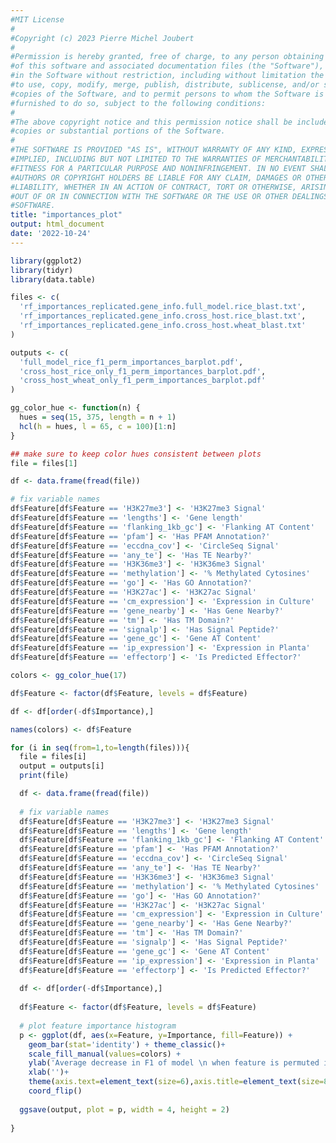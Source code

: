 ```yaml
---
#MIT License
#
#Copyright (c) 2023 Pierre Michel Joubert
#
#Permission is hereby granted, free of charge, to any person obtaining a copy
#of this software and associated documentation files (the "Software"), to deal
#in the Software without restriction, including without limitation the rights
#to use, copy, modify, merge, publish, distribute, sublicense, and/or sell
#copies of the Software, and to permit persons to whom the Software is
#furnished to do so, subject to the following conditions:
#
#The above copyright notice and this permission notice shall be included in all
#copies or substantial portions of the Software.
#
#THE SOFTWARE IS PROVIDED "AS IS", WITHOUT WARRANTY OF ANY KIND, EXPRESS OR
#IMPLIED, INCLUDING BUT NOT LIMITED TO THE WARRANTIES OF MERCHANTABILITY,
#FITNESS FOR A PARTICULAR PURPOSE AND NONINFRINGEMENT. IN NO EVENT SHALL THE
#AUTHORS OR COPYRIGHT HOLDERS BE LIABLE FOR ANY CLAIM, DAMAGES OR OTHER
#LIABILITY, WHETHER IN AN ACTION OF CONTRACT, TORT OR OTHERWISE, ARISING FROM,
#OUT OF OR IN CONNECTION WITH THE SOFTWARE OR THE USE OR OTHER DEALINGS IN THE
#SOFTWARE.
title: "importances_plot"
output: html_document
date: '2022-10-24'
---
```


```r
library(ggplot2)
library(tidyr)
library(data.table)

```

```r

files <- c(
  'rf_importances_replicated.gene_info.full_model.rice_blast.txt',
  'rf_importances_replicated.gene_info.cross_host.rice_blast.txt',
  'rf_importances_replicated.gene_info.cross_host.wheat_blast.txt'
)

outputs <- c(
  'full_model_rice_f1_perm_importances_barplot.pdf',
  'cross_host_rice_only_f1_perm_importances_barplot.pdf',
  'cross_host_wheat_only_f1_perm_importances_barplot.pdf'
)

```

```r
gg_color_hue <- function(n) {
  hues = seq(15, 375, length = n + 1)
  hcl(h = hues, l = 65, c = 100)[1:n]
}
```

```r

## make sure to keep color hues consistent between plots
file = files[1]

df <- data.frame(fread(file))

# fix variable names
df$Feature[df$Feature == 'H3K27me3'] <- 'H3K27me3 Signal'
df$Feature[df$Feature == 'lengths'] <- 'Gene length'
df$Feature[df$Feature == 'flanking_1kb_gc'] <- 'Flanking AT Content'
df$Feature[df$Feature == 'pfam'] <- 'Has PFAM Annotation?'
df$Feature[df$Feature == 'eccdna_cov'] <- 'CircleSeq Signal'
df$Feature[df$Feature == 'any_te'] <- 'Has TE Nearby?'
df$Feature[df$Feature == 'H3K36me3'] <- 'H3K36me3 Signal'
df$Feature[df$Feature == 'methylation'] <- '% Methylated Cytosines'
df$Feature[df$Feature == 'go'] <- 'Has GO Annotation?'
df$Feature[df$Feature == 'H3K27ac'] <- 'H3K27ac Signal'
df$Feature[df$Feature == 'cm_expression'] <- 'Expression in Culture'
df$Feature[df$Feature == 'gene_nearby'] <- 'Has Gene Nearby?'
df$Feature[df$Feature == 'tm'] <- 'Has TM Domain?'
df$Feature[df$Feature == 'signalp'] <- 'Has Signal Peptide?'
df$Feature[df$Feature == 'gene_gc'] <- 'Gene AT Content'
df$Feature[df$Feature == 'ip_expression'] <- 'Expression in Planta'
df$Feature[df$Feature == 'effectorp'] <- 'Is Predicted Effector?'

colors <- gg_color_hue(17)

df$Feature <- factor(df$Feature, levels = df$Feature)

df <- df[order(-df$Importance),]

names(colors) <- df$Feature

```


```r

for (i in seq(from=1,to=length(files))){
  file = files[i]
  output = outputs[i]
  print(file)

  df <- data.frame(fread(file))
  
  # fix variable names
  df$Feature[df$Feature == 'H3K27me3'] <- 'H3K27me3 Signal'
  df$Feature[df$Feature == 'lengths'] <- 'Gene length'
  df$Feature[df$Feature == 'flanking_1kb_gc'] <- 'Flanking AT Content'
  df$Feature[df$Feature == 'pfam'] <- 'Has PFAM Annotation?'
  df$Feature[df$Feature == 'eccdna_cov'] <- 'CircleSeq Signal'
  df$Feature[df$Feature == 'any_te'] <- 'Has TE Nearby?'
  df$Feature[df$Feature == 'H3K36me3'] <- 'H3K36me3 Signal'
  df$Feature[df$Feature == 'methylation'] <- '% Methylated Cytosines'
  df$Feature[df$Feature == 'go'] <- 'Has GO Annotation?'
  df$Feature[df$Feature == 'H3K27ac'] <- 'H3K27ac Signal'
  df$Feature[df$Feature == 'cm_expression'] <- 'Expression in Culture'
  df$Feature[df$Feature == 'gene_nearby'] <- 'Has Gene Nearby?'
  df$Feature[df$Feature == 'tm'] <- 'Has TM Domain?'
  df$Feature[df$Feature == 'signalp'] <- 'Has Signal Peptide?'
  df$Feature[df$Feature == 'gene_gc'] <- 'Gene AT Content'
  df$Feature[df$Feature == 'ip_expression'] <- 'Expression in Planta'
  df$Feature[df$Feature == 'effectorp'] <- 'Is Predicted Effector?'
  
  df <- df[order(-df$Importance),]
  
  df$Feature <- factor(df$Feature, levels = df$Feature)
  
  # plot feature importance histogram
  p <- ggplot(df, aes(x=Feature, y=Importance, fill=Feature)) + 
    geom_bar(stat='identity') + theme_classic()+
    scale_fill_manual(values=colors) +
    ylab('Average decrease in F1 of model \n when feature is permuted in test data')+
    xlab('')+
    theme(axis.text=element_text(size=6),axis.title=element_text(size=8) , legend.position = 'none', plot.title=element_text(size=8)) +
    coord_flip()
  
  ggsave(output, plot = p, width = 4, height = 2)
  
}

```
